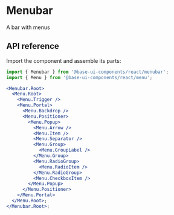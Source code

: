# Menubar

<Subtitle>A bar with menus</Subtitle>
<Meta
  name="description"
  content="A bar with menus"
/>

## API reference

Import the component and assemble its parts:

```jsx title="Anatomy"
import { Menubar } from '@base-ui-components/react/menubar';
import { Menu } from '@base-ui-components/react/menu';

<Menubar.Root>
  <Menu.Root>
    <Menu.Trigger />
    <Menu.Portal>
      <Menu.Backdrop />
      <Menu.Positioner>
        <Menu.Popup>
          <Menu.Arrow />
          <Menu.Item />
          <Menu.Separator />
          <Menu.Group>
            <Menu.GroupLabel />
          </Menu.Group>
          <Menu.RadioGroup>
            <Menu.RadioItem />
          </Menu.RadioGroup>
          <Menu.CheckboxItem />
        </Menu.Popup>
      </Menu.Positioner>
    </Menu.Portal>
  </Menu.Root>;
</Menubar.Root>;
```

<Reference
  component="Menubar"
  parts="Root"
/>
